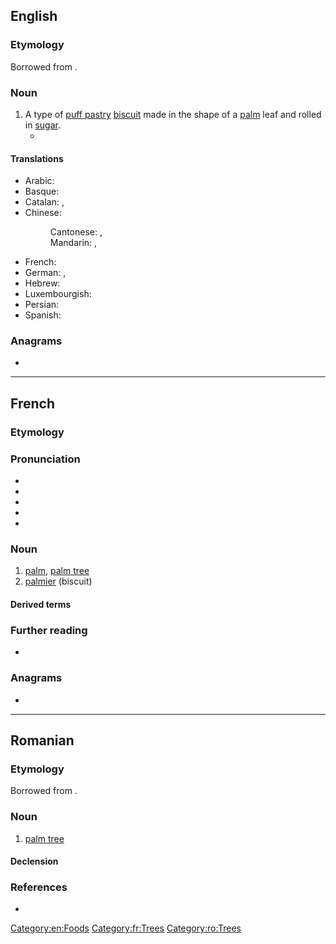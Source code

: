 ==English==

===Etymology===
Borrowed from {{bor|en|fr|palmier||palm tree}}.

===Noun===
{{en-noun}}

# A type of [[puff pastry]] [[biscuit]] made in the shape of a [[palm]] leaf and rolled in [[sugar]].
#* {{quote-journal|lang=en|2007|January 30|Lily Koppel|In a Bakery Window, Shades of Miss Havisham|New York Times|url=http://www.nytimes.com/2007/01/30/nyregion/30ink.html
|passage=Glass cases are filled with a pastel field of pink sweet buns, glossy guava-oozing pastries and their vanilla custard cousins, crispy, heart-shaped orejas (elephant ears, or, at French bakeries, '''palmiers'''), and conchas (shells).}}

====Translations====
{{trans-top|puff pastry}}
* Arabic: {{t|ar|بالميي}}
* Basque: {{t|eu|palmera|f}}
* Catalan: {{t+|ca|ulleres|m-p}}, {{t+|ca|palmera|f}}
* Chinese:
*: Cantonese: {{t|yue|蝴蝶酥|tr=wu4 dip6 sou1}}, {{t|yue|蝴蝶餅|tr=wu4 dip6 beng2}}
*: Mandarin: {{t+|cmn|蝴蝶酥|tr=[[húdiésū]]}}, {{t|cmn|蝴蝶餅|tr=húdiébǐng}}
{{trans-mid}}
* French: {{t+|fr|palmier|m}}
* German: {{t+|de|Schweinsohr|n}}, {{t+|de|Schweineohr|n}}
* Hebrew: {{t|he|אוזני פיל}}
* Luxembourgish: {{t|lb|Mohnschneck}}
* Persian: {{t|fa|پالمیه}}
* Spanish: {{t+|es|palmera|f}}
{{trans-bottom}}

===Anagrams===
* {{anagrams|en|a=aeilmpr|Palmeri|impaler|impearl|lempira|premial}}

[[Category:en:Foods]]

----

==French==

===Etymology===
{{suffix|fr|palme|ier}}

===Pronunciation===
* {{fr-IPA}}
* {{audio|Fr-palmier.ogg|Audio (France, Paris)|lang=fr}}
* {{rhymes|je|lang=fr}}
* {{homophones|palmiers|lang=fr}}
* {{hyphenation|pal|mier|lang=fr}}

===Noun===
{{fr-noun|m}}

# [[palm]], [[palm tree]]
# [[#English|palmier]] (biscuit)

====Derived terms====
{{der3|lang=fr|{{l|fr|palmeraie||palm grove}}
|{{l|fr|palmier à huile||oil palm}}
|{{l|fr|palmier à sucre}}
|{{l|fr|palmier-dattier}}
|{{l|fr|palmier de Bismarck}}
|{{l|fr|palmier de Chine}}
|{{l|fr|palmier de Madagascar}}
|{{l|fr|palmier des Everglades||Everglades palm}}
|{{l|fr|palmier rônier}}}}

===Further reading===
* {{R:TLFi}}

===Anagrams===
* {{l|fr|emplira}}

[[Category:fr:Trees]]

----

==Romanian==

===Etymology===
Borrowed from {{bor|ro|fr|palmier||palm tree}}.

===Noun===
{{ro-noun|m|i}}

# [[palm tree]]

====Declension====
{{ro-noun-m}}

===References===
* {{R:DEX}}

[[Category:ro:Trees]]